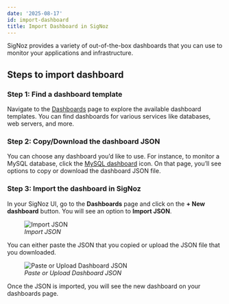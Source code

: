 ```yaml
---
date: '2025-08-17'
id: import-dashboard
title: Import Dashboard in SigNoz
---
```


SigNoz provides a variety of out-of-the-box dashboards that you can use to monitor your applications and infrastructure. 

## Steps to import dashboard

### Step 1: Find a dashboard template

Navigate to the [Dashboards](https://signoz.io/dashboards) page to explore the available dashboard templates. You can find dashboards for 
various services like databases, web servers, and more.

### Step 2: Copy/Download the dashboard JSON

You can choose any dashboard you’d like to use. For instance, to monitor a MySQL database, click the [MySQL dashboard](https://signoz.io/docs/dashboards/dashboard-templates/mysql/) icon. On that page, you’ll see options to copy or download the dashboard JSON file.

### Step 3: Import the dashboard in SigNoz

In your SigNoz UI, go to the **Dashboards** page and click on the **+ New dashboard** button. You will see an option to **Import JSON**. 

<figure data-zoomable align="left">
    <img
        src="/img/docs/dashboards/import-dashboard/import-dashboard-json.webp"
        alt="Import JSON"
    />
    <figcaption>
        <i>
        Import JSON
        </i>
    </figcaption>
</figure>

You can either paste the JSON that you copied or upload the JSON file that you downloaded.

<figure data-zoomable align="left">
    <img
        src="/img/docs/dashboards/import-dashboard/paste-or-upload-dashboard-json.webp"
        alt="Paste or Upload Dashboard JSON"
    />
    <figcaption>
        <i>
        Paste or Upload Dashboard JSON
        </i>
    </figcaption>
</figure>

Once the JSON is imported, you will see the new dashboard on your dashboards page. 

